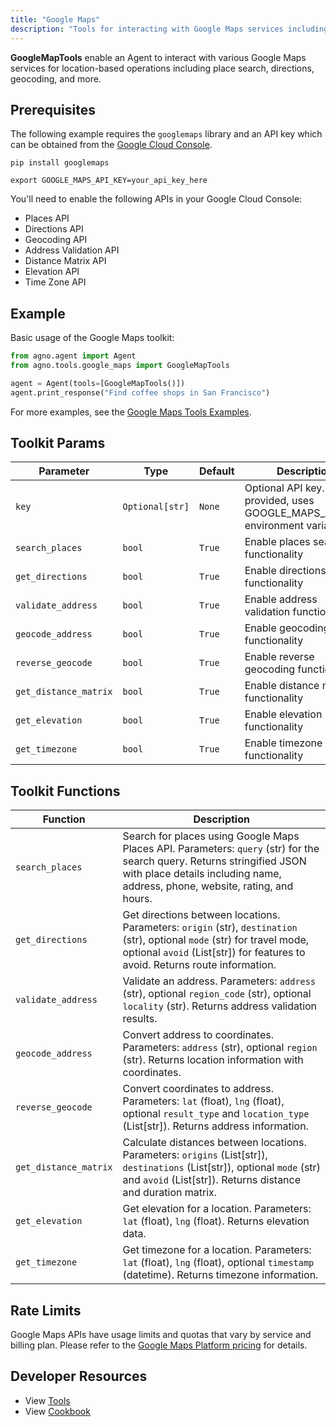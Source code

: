 ```yaml
---
title: "Google Maps"
description: "Tools for interacting with Google Maps services including place search, directions, geocoding, and more"
---
```


**GoogleMapTools** enable an Agent to interact with various Google Maps services for location-based operations including place search, directions, geocoding, and more.

## Prerequisites

The following example requires the `googlemaps` library and an API key which can be obtained from the [Google Cloud Console](https://console.cloud.google.com/projectselector2/google/maps-apis/credentials).

```shell
pip install googlemaps
```

```shell
export GOOGLE_MAPS_API_KEY=your_api_key_here
```

You'll need to enable the following APIs in your Google Cloud Console:
- Places API
- Directions API
- Geocoding API
- Address Validation API
- Distance Matrix API
- Elevation API
- Time Zone API

## Example

Basic usage of the Google Maps toolkit:

```python
from agno.agent import Agent
from agno.tools.google_maps import GoogleMapTools

agent = Agent(tools=[GoogleMapTools()])
agent.print_response("Find coffee shops in San Francisco")
```

For more examples, see the [Google Maps Tools Examples](/examples/concepts/tools/others/google_maps).

## Toolkit Params

| Parameter | Type | Default | Description |
|-----------|------|---------|-------------|
| `key` | `Optional[str]` | `None` | Optional API key. If not provided, uses GOOGLE_MAPS_API_KEY environment variable |
| `search_places` | `bool` | `True` | Enable places search functionality |
| `get_directions` | `bool` | `True` | Enable directions functionality |
| `validate_address` | `bool` | `True` | Enable address validation functionality |
| `geocode_address` | `bool` | `True` | Enable geocoding functionality |
| `reverse_geocode` | `bool` | `True` | Enable reverse geocoding functionality |
| `get_distance_matrix` | `bool` | `True` | Enable distance matrix functionality |
| `get_elevation` | `bool` | `True` | Enable elevation functionality |
| `get_timezone` | `bool` | `True` | Enable timezone functionality |

## Toolkit Functions

| Function | Description |
|----------|-------------|
| `search_places` | Search for places using Google Maps Places API. Parameters: `query` (str) for the search query. Returns stringified JSON with place details including name, address, phone, website, rating, and hours. |
| `get_directions` | Get directions between locations. Parameters: `origin` (str), `destination` (str), optional `mode` (str) for travel mode, optional `avoid` (List[str]) for features to avoid. Returns route information. |
| `validate_address` | Validate an address. Parameters: `address` (str), optional `region_code` (str), optional `locality` (str). Returns address validation results. |
| `geocode_address` | Convert address to coordinates. Parameters: `address` (str), optional `region` (str). Returns location information with coordinates. |
| `reverse_geocode` | Convert coordinates to address. Parameters: `lat` (float), `lng` (float), optional `result_type` and `location_type` (List[str]). Returns address information. |
| `get_distance_matrix` | Calculate distances between locations. Parameters: `origins` (List[str]), `destinations` (List[str]), optional `mode` (str) and `avoid` (List[str]). Returns distance and duration matrix. |
| `get_elevation` | Get elevation for a location. Parameters: `lat` (float), `lng` (float). Returns elevation data. |
| `get_timezone` | Get timezone for a location. Parameters: `lat` (float), `lng` (float), optional `timestamp` (datetime). Returns timezone information. |

## Rate Limits

Google Maps APIs have usage limits and quotas that vary by service and billing plan. Please refer to the [Google Maps Platform pricing](https://cloud.google.com/maps-platform/pricing) for details.

## Developer Resources

- View [Tools](https://github.com/agno-agi/agno/blob/main/libs/agno/agno/tools/google_maps.py)
- View [Cookbook](https://github.com/agno-agi/agno/blob/main/cookbook/tools/google_maps_tools.py) 